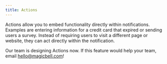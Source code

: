 ```yaml
---
title: Actions
---
```


Actions allow you to embed functionality directly within notifications. Examples are entering information for a credit card that expired or sending users a survey. Instead of requiring users to visit a different page or website, they can act directly within the notification.

Our team is designing Actions now. If this feature would help your team, email hello@magicbell.com!
